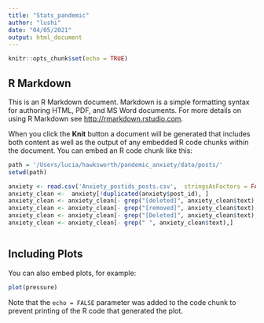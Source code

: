 ```yaml
---
title: "Stats_pandemic"
author: "lushi"
date: "04/05/2021"
output: html_document
---
```


```r
knitr::opts_chunk$set(echo = TRUE)
```

## R Markdown

This is an R Markdown document. Markdown is a simple formatting syntax for authoring HTML, PDF, and MS Word documents. For more details on using R Markdown see <http://rmarkdown.rstudio.com>.

When you click the **Knit** button a document will be generated that includes both content as well as the output of any embedded R code chunks within the document. You can embed an R code chunk like this:

```r
path = '/Users/lucia/hawksworth/pandemic_anxiety/data/posts/'
setwd(path)

anxiety <- read.csv('Anxiety_postids_posts.csv',  stringsAsFactors = FALSE)
anxiety_clean <-  anxiety[!duplicated(anxiety$post_id), ]
anxiety_clean <- anxiety_clean[- grep("[deleted]", anxiety_clean$text),]
anxiety_clean <- anxiety_clean[- grep("[removed]", anxiety_clean$text),]
anxiety_clean <- anxiety_clean[- grep("[Deleted]", anxiety_clean$text),]
anxiety_clean <- anxiety_clean[- grep(" ", anxiety_clean$text),]



```

## Including Plots

You can also embed plots, for example:

```r
plot(pressure)
```

Note that the `echo = FALSE` parameter was added to the code chunk to prevent printing of the R code that generated the plot.
